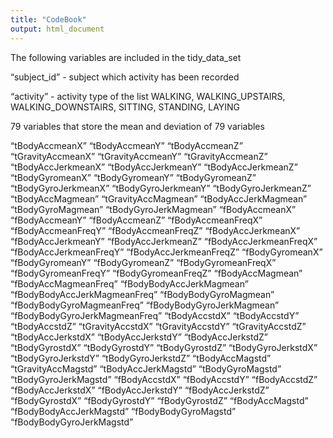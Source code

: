 ---
title: "CodeBook"
output: html_document
---
The following variables are included in the tidy_data_set 

"subject_id" - subject which activity has been recorded  

"activity" - activity type of the list WALKING, WALKING_UPSTAIRS, WALKING_DOWNSTAIRS, SITTING, STANDING, LAYING  

79 variables that store the mean and deviation of 79 variables  

"tBodyAccmeanX" "tBodyAccmeanY" "tBodyAccmeanZ" "tGravityAccmeanX" "tGravityAccmeanY" "tGravityAccmeanZ" "tBodyAccJerkmeanX" "tBodyAccJerkmeanY" "tBodyAccJerkmeanZ" "tBodyGyromeanX" "tBodyGyromeanY" "tBodyGyromeanZ" "tBodyGyroJerkmeanX" "tBodyGyroJerkmeanY" "tBodyGyroJerkmeanZ" "tBodyAccMagmean" "tGravityAccMagmean" "tBodyAccJerkMagmean" "tBodyGyroMagmean" "tBodyGyroJerkMagmean" "fBodyAccmeanX" "fBodyAccmeanY" "fBodyAccmeanZ" "fBodyAccmeanFreqX" "fBodyAccmeanFreqY" "fBodyAccmeanFreqZ" "fBodyAccJerkmeanX" "fBodyAccJerkmeanY" "fBodyAccJerkmeanZ" "fBodyAccJerkmeanFreqX" "fBodyAccJerkmeanFreqY" "fBodyAccJerkmeanFreqZ" "fBodyGyromeanX" "fBodyGyromeanY" "fBodyGyromeanZ" "fBodyGyromeanFreqX" "fBodyGyromeanFreqY" "fBodyGyromeanFreqZ" "fBodyAccMagmean" "fBodyAccMagmeanFreq" "fBodyBodyAccJerkMagmean" "fBodyBodyAccJerkMagmeanFreq" "fBodyBodyGyroMagmean" "fBodyBodyGyroMagmeanFreq" "fBodyBodyGyroJerkMagmean" "fBodyBodyGyroJerkMagmeanFreq" "tBodyAccstdX" "tBodyAccstdY" "tBodyAccstdZ" "tGravityAccstdX" "tGravityAccstdY" "tGravityAccstdZ" "tBodyAccJerkstdX" "tBodyAccJerkstdY" "tBodyAccJerkstdZ" "tBodyGyrostdX" "tBodyGyrostdY" "tBodyGyrostdZ" "tBodyGyroJerkstdX" "tBodyGyroJerkstdY" "tBodyGyroJerkstdZ" "tBodyAccMagstd" "tGravityAccMagstd" "tBodyAccJerkMagstd" "tBodyGyroMagstd" "tBodyGyroJerkMagstd" "fBodyAccstdX" "fBodyAccstdY" "fBodyAccstdZ" "fBodyAccJerkstdX" "fBodyAccJerkstdY" "fBodyAccJerkstdZ" "fBodyGyrostdX" "fBodyGyrostdY" "fBodyGyrostdZ" "fBodyAccMagstd" "fBodyBodyAccJerkMagstd" "fBodyBodyGyroMagstd" "fBodyBodyGyroJerkMagstd"
